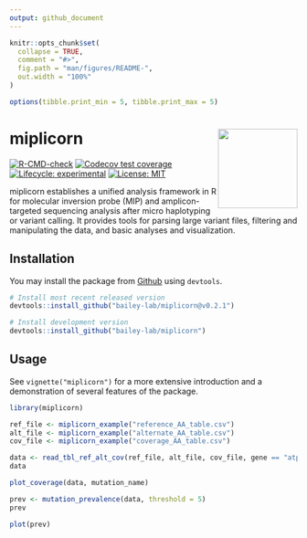 ```yaml
---
output: github_document
---
```


<!-- README.md is generated from README.Rmd. Please edit that file -->

```r
knitr::opts_chunk$set(
  collapse = TRUE,
  comment = "#>",
  fig.path = "man/figures/README-",
  out.width = "100%"
)

options(tibble.print_min = 5, tibble.print_max = 5)
```

# miplicorn <a href='https://bailey-lab.github.io/miplicorn/'><img src='man/figures/logo.png' align="right" height="139" /></a>

<!-- badges: start -->
[![R-CMD-check](https://github.com/bailey-lab/miplicorn/actions/workflows/check-standard.yaml/badge.svg)](https://github.com/bailey-lab/miplicorn/actions/workflows/check-standard.yaml)
[![Codecov test coverage](https://codecov.io/gh/bailey-lab/miplicorn/branch/main/graph/badge.svg)](https://app.codecov.io/gh/bailey-lab/miplicorn?branch=main)
[![Lifecycle: experimental](https://img.shields.io/badge/lifecycle-experimental-orange.svg)](https://lifecycle.r-lib.org/articles/stages.html#experimental)
[![License: MIT](https://img.shields.io/badge/License-MIT-yellow.svg)](https://opensource.org/licenses/MIT)
<!-- badges: end -->

miplicorn establishes a unified analysis framework in R for molecular inversion
probe (MIP) and amplicon-targeted sequencing analysis after micro haplotyping or
variant calling. It provides tools for parsing large variant files, filtering
and manipulating the data, and basic analyses and visualization.

## Installation
You may install the package from
[Github](https://github.com/bailey-lab/miplicorn) using `devtools`.

::: .pkgdown-release
```r
# Install most recent released version
devtools::install_github("bailey-lab/miplicorn@v0.2.1")
```
:::

::: .pkgdown-devel
```r
# Install development version
devtools::install_github("bailey-lab/miplicorn")
```
:::

## Usage
See `vignette("miplicorn")` for a more extensive introduction and a
demonstration of several features of the package.
```r
library(miplicorn)

ref_file <- miplicorn_example("reference_AA_table.csv")
alt_file <- miplicorn_example("alternate_AA_table.csv")
cov_file <- miplicorn_example("coverage_AA_table.csv")

data <- read_tbl_ref_alt_cov(ref_file, alt_file, cov_file, gene == "atp6" | gene == "crt")
data

plot_coverage(data, mutation_name)

prev <- mutation_prevalence(data, threshold = 5)
prev

plot(prev)
```
